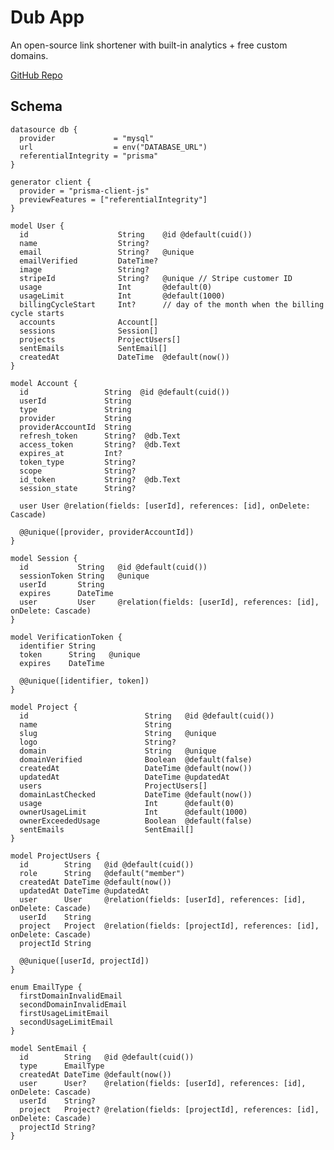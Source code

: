 # Dub App

An open-source link shortener with built-in analytics + free custom domains.

[GitHub Repo](https://github.com/steven-tey/dub)

## Schema

```prisma
datasource db {
  provider             = "mysql"
  url                  = env("DATABASE_URL")
  referentialIntegrity = "prisma"
}

generator client {
  provider = "prisma-client-js"
  previewFeatures = ["referentialIntegrity"]
}

model User {
  id                    String    @id @default(cuid())
  name                  String?
  email                 String?   @unique
  emailVerified         DateTime?
  image                 String?
  stripeId              String?   @unique // Stripe customer ID
  usage                 Int       @default(0)
  usageLimit            Int       @default(1000)
  billingCycleStart     Int?      // day of the month when the billing cycle starts
  accounts              Account[]
  sessions              Session[]
  projects              ProjectUsers[]
  sentEmails            SentEmail[]
  createdAt             DateTime  @default(now())
}

model Account {
  id                 String  @id @default(cuid())
  userId             String
  type               String
  provider           String
  providerAccountId  String
  refresh_token      String?  @db.Text
  access_token       String?  @db.Text
  expires_at         Int?
  token_type         String?
  scope              String?
  id_token           String?  @db.Text
  session_state      String?

  user User @relation(fields: [userId], references: [id], onDelete: Cascade)

  @@unique([provider, providerAccountId])
}

model Session {
  id           String   @id @default(cuid())
  sessionToken String   @unique
  userId       String
  expires      DateTime
  user         User     @relation(fields: [userId], references: [id], onDelete: Cascade)
}

model VerificationToken {
  identifier String
  token      String   @unique
  expires    DateTime

  @@unique([identifier, token])
}

model Project {
  id                          String   @id @default(cuid())
  name                        String
  slug                        String   @unique
  logo                        String?
  domain                      String   @unique
  domainVerified              Boolean  @default(false)
  createdAt                   DateTime @default(now())
  updatedAt                   DateTime @updatedAt
  users                       ProjectUsers[]
  domainLastChecked           DateTime @default(now())
  usage                       Int      @default(0)
  ownerUsageLimit             Int      @default(1000)
  ownerExceededUsage          Boolean  @default(false)
  sentEmails                  SentEmail[]
}

model ProjectUsers {
  id        String   @id @default(cuid())
  role      String   @default("member")
  createdAt DateTime @default(now())
  updatedAt DateTime @updatedAt
  user      User     @relation(fields: [userId], references: [id], onDelete: Cascade)
  userId    String
  project   Project  @relation(fields: [projectId], references: [id], onDelete: Cascade)
  projectId String

  @@unique([userId, projectId])
}

enum EmailType {
  firstDomainInvalidEmail
  secondDomainInvalidEmail
  firstUsageLimitEmail
  secondUsageLimitEmail
}

model SentEmail {
  id        String   @id @default(cuid())
  type      EmailType
  createdAt DateTime @default(now())
  user      User?    @relation(fields: [userId], references: [id], onDelete: Cascade)
  userId    String?
  project   Project? @relation(fields: [projectId], references: [id], onDelete: Cascade)
  projectId String?
}
```
